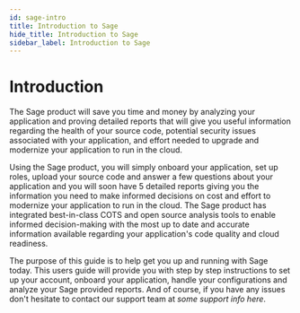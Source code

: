 ```yaml
---
id: sage-intro
title: Introduction to Sage
hide_title: Introduction to Sage
sidebar_label: Introduction to Sage
---
```


# Introduction

The Sage product will save you time and money by analyzing your application and proving detailed reports that will give you useful information regarding the health of your source code, potential security issues associated with your application, and effort needed to upgrade and modernize your application to run in the cloud.

Using the Sage product, you will simply onboard your application, set up roles, upload your source code and answer a few questions about your application and you will soon have 5 detailed reports giving you the information you need to make informed decisions on cost and effort to modernize your application to run in the cloud. The Sage product has integrated best-in-class COTS and open source analysis tools to enable informed decision-making with the most up to date and accurate information available regarding your application's code quality and cloud readiness.

The purpose of this guide is to help get you up and running with Sage today. This users guide will provide you with step by step instructions to set up your account, onboard your application, handle your configurations and analyze your Sage provided reports. And of course, if you have any issues don't hesitate to contact our support team at _some support info here_.
